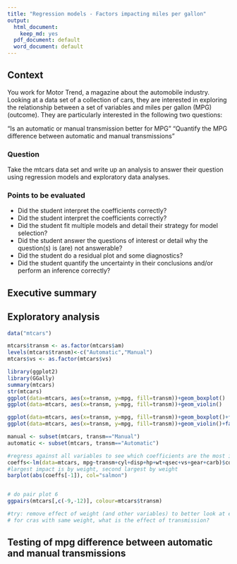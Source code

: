 ```yaml
---
title: "Regression models - Factors impacting miles per gallon"
output:
  html_document:
    keep_md: yes
  pdf_document: default
  word_document: default
---
```

## Context

You work for Motor Trend, a magazine about the automobile industry. Looking at a data set of a collection of cars, they are interested in exploring the relationship between a set of variables and miles per gallon (MPG) (outcome). They are particularly interested in the following two questions:

"Is an automatic or manual transmission better for MPG"
"Quantify the MPG difference between automatic and manual transmissions"

### Question

Take the mtcars data set and write up an analysis to answer their question using regression models and exploratory data analyses.

### Points to be evaluated

- Did the student interpret the coefficients correctly?
- Did the student interpret the coefficients correctly?
- Did the student fit multiple models and detail their strategy for model selection?
- Did the student answer the questions of interest or detail why the question(s) is (are) not answerable?
- Did the student do a residual plot and some diagnostics?
- Did the student quantify the uncertainty in their conclusions and/or perform an inference correctly?

## Executive summary




## Exploratory analysis
```r
data("mtcars")

mtcars$transm <- as.factor(mtcars$am)
levels(mtcars$transm)<-c("Automatic","Manual")
mtcars$vs <- as.factor(mtcars$vs)
```

```r
library(ggplot2)
library(GGally)
summary(mtcars)
str(mtcars)
ggplot(data=mtcars, aes(x=transm, y=mpg, fill=transm))+geom_boxplot()
ggplot(data=mtcars, aes(x=transm, y=mpg, fill=transm))+geom_violin()

ggplot(data=mtcars, aes(x=transm, y=mpg, fill=transm))+geom_boxplot()+facet_grid(.~cyl)
ggplot(data=mtcars, aes(x=transm, y=mpg, fill=transm))+geom_violin()+facet_grid(.~cyl)

manual <- subset(mtcars, transm=="Manual")
automatic <- subset(mtcars, transm=="Automatic")

#regress against all variables to see which coefficients are the most important
coeffs<-lm(data=mtcars, mpg~transm+cyl+disp+hp+wt+qsec+vs+gear+carb)$coeff
#largest impact is by weight, second largest by weight
barplot(abs(coeffs[-1]), col="salmon")


# do pair plot 6
ggpairs(mtcars[,c(-9,-12)], colour=mtcars$transm)

#try: remove effect of weight (and other variables) to better look at effect of transmission 
# for cras with same weight, what is the effect of transmission? 

``` 


## Testing of mpg difference between automatic and manual transmissions